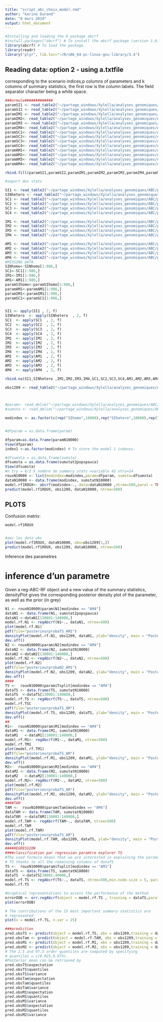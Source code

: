 ```yaml
---
title: "script_abc_choix_model.rmd"
author: "karine Durand"
date: "8 mars 2019"
output: html_document
---
```


```r
#Installing and loading the R package abcrf
#install.packages("abcrf") # To install the abcrf package (version 1.6)
library(abcrf) # To load the package.
library(readr)
library("plyr", lib.loc="~/R/x86_64-pc-linux-gnu-library/3.4")
```

## Reading data: option 2 - using a.txtfile

corresponding to the scenario indices,p columns of parameters and k columns of summary statistics, the
first row is the column labels. The field separator character being a white space.


```r
###ormule#############
paramSI1 <- read_table2("~/partage_windows/Xylella/analyses_genomiques/ABC/priorgen_19pauca/SI_Nhomo/priorfile", col_names = T)
paramSI2 <- read_table2("~/partage_windows/Xylella/analyses_genomiques/ABC/priorgen_19pauca/SI_Nhetero/priorfile", col_names = T)
paramIM1 <- read_table2("~/partage_windows/Xylella/analyses_genomiques/ABC/priorgen_19pauca/IM_Nhomo_Mhomo/priorfile", col_names = T)
paramIM2<- read_table2("~/partage_windows/Xylella/analyses_genomiques/ABC/priorgen_19pauca/IM_Nhomo_Mhetero/priorfile", col_names = T)
paramIM3 <- read_table2("~/partage_windows/Xylella/analyses_genomiques/ABC/priorgen_19pauca/IM_Nhetero_Mhomo/priorfile", col_names = T)
paramIM4<- read_table2("~/partage_windows/Xylella/analyses_genomiques/ABC/priorgen_19pauca/IM_Nhetero_Mhetero/priorfile", col_names = T)
paramSC1<- read_table2("~/partage_windows/Xylella/analyses_genomiques/ABC/priorgen_19pauca/SC_Nhomo_Mhomo/priorfile", col_names = T)
paramSC2<- read_table2("~/partage_windows/Xylella/analyses_genomiques/ABC/priorgen_19pauca/SC_Nhomo_Mhetero/priorfile", col_names = T)
paramSC3<- read_table2("~/partage_windows/Xylella/analyses_genomiques/ABC/priorgen_19pauca/SC_Nhetero_Mhomo/priorfile", col_names = T)
paramSC4<- read_table2("~/partage_windows/Xylella/analyses_genomiques/ABC/priorgen_19pauca/SC_Nhetero_Mhetero/priorfile", col_names = T)
paramAM1<- read_table2("~/partage_windows/Xylella/analyses_genomiques/ABC/priorgen_19pauca/AM_Nhomo_Mhomo/priorfile", col_names = T)
paramAM2<- read_table2("~/partage_windows/Xylella/analyses_genomiques/ABC/priorgen_19pauca/AM_Nhomo_Mhetero/priorfile", col_names = T)
paramAM3<- read_table2("~/partage_windows/Xylella/analyses_genomiques/ABC/priorgen_19pauca/AM_Nhetero_Mhomo/priorfile", col_names = T)
paramAM4<- read_table2("~/partage_windows/Xylella/analyses_genomiques/ABC/priorgen_19pauca/AM_Nhetero_Mhetero/priorfile", col_names = T)

rbind.fill(paramSI1,paramSI2,paramIM1,paramIM2,paramIM3,paramIM4,paramSC1,paramSC2,paramSC3,paramSC4,paramAM1,paramAM2,paramAM3,paramAM4)->paramN10000

#import des stats

SI1 <- read_table2("~/partage_windows/Xylella/analyses_genomiques/ABC/priorgen_19pauca/SI_Nhomo/ABCstat.txt", col_names = T)
SINhetero <- read_table2("~/partage_windows/Xylella/analyses_genomiques/ABC/priorgen_19pauca/SI_Nhetero/ABCstat.txt", col_names = T)
SC1 <- read_table2("~/partage_windows/Xylella/analyses_genomiques/ABC/priorgen_19pauca/SC_Nhomo_Mhomo/ABCstat.txt",  col_names = T)
SC2 <- read_table2("~/partage_windows/Xylella/analyses_genomiques/ABC/priorgen_19pauca/SC_Nhomo_Mhetero/ABCstat.txt",  col_names = T)
SC3 <- read_table2("~/partage_windows/Xylella/analyses_genomiques/ABC/priorgen_19pauca/SC_Nhetero_Mhomo/ABCstat.txt",  col_names = T)
SC4 <- read_table2("~/partage_windows/Xylella/analyses_genomiques/ABC/priorgen_19pauca/SC_Nhetero_Mhetero/ABCstat.txt",  col_names = T)

IM1 <- read_table2("~/partage_windows/Xylella/analyses_genomiques/ABC/priorgen_19pauca/IM_Nhomo_Mhomo/ABCstat.txt",  col_names = T)
IM2 <- read_table2("~/partage_windows/Xylella/analyses_genomiques/ABC/priorgen_19pauca/IM_Nhomo_Mhetero/ABCstat.txt",  col_names = T)
IM3 <- read_table2("~/partage_windows/Xylella/analyses_genomiques/ABC/priorgen_19pauca/IM_Nhetero_Mhomo/ABCstat.txt",  col_names = T)
IM4 <- read_table2("~/partage_windows/Xylella/analyses_genomiques/ABC/priorgen_19pauca/IM_Nhetero_Mhetero/ABCstat.txt",  col_names = T)

AM1 <- read_table2("~/partage_windows/Xylella/analyses_genomiques/ABC/priorgen_19pauca/AM_Nhomo_Mhomo/ABCstat.txt",  col_names = T)
AM2 <- read_table2("~/partage_windows/Xylella/analyses_genomiques/ABC/priorgen_19pauca/AM_Nhomo_Mhetero/ABCstat.txt",  col_names = T)
AM3 <- read_table2("~/partage_windows/Xylella/analyses_genomiques/ABC/priorgen_19pauca/AM_Nhetero_Mhomo/ABCstat.txt",  col_names = T)
AM4 <- read_table2("~/partage_windows/Xylella/analyses_genomiques/ABC/priorgen_19pauca/AM_Nhetero_Mhetero/ABCstat.txt",  col_names = T)
#MISSING DATA
SINhomo<-SINhomo[1:986,]
SC1<-SC1[1:986,]
IM1<-IM1[1:986,]
AM1<-AM1[1:986,]
paramSIhomo<-paramSIhomo[1:986,]
paramAM1<-paramAM1[1:986,]
paramIM1<-paramIM1[1:986,]
paramSC1<-paramSC1[1:986,]


SI1 <- apply(SI1 , 2, f)
SINhetero  <- apply(SINhetero  , 2, f)
SC1  <- apply(SC1  , 2, f)
SC2  <- apply(SC2  , 2, f)
SC3  <- apply(SC3  , 2, f)
SC4  <- apply(SC4  , 2, f)
IM1  <- apply(IM1  , 2, f)
IM2  <- apply(IM2  , 2, f)
IM3  <- apply(IM3  , 2, f)
IM4  <- apply(IM4  , 2, f)
AM1  <- apply(AM1  , 2, f)
AM2  <- apply(AM2  , 2, f)
AM3  <- apply(AM3  , 2, f)
AM4  <- apply(AM4  , 2, f)

rbind.na(SI1,SINhetero ,IM1,IM2,IM3,IM4,SC1,SC2,SC3,SC4,AM1,AM2,AM3,AM4)->sumstat2popspauca

obs1209 <- read_table2("~/partage_windows/Xylella/analyses_genomiques/ABC/obs/1209_PAUCA_nonrecomb/ABC1209obs.txt",  col_names = T)



#param<- read_delim("~/partage_windows/Xylella/analyses_genomiques/ABC/abcrf/paramtot",";", escape_double = FALSE,  trim_ws = #TRUE)
#sumsta <- read_delim("~/partage_windows/Xylella/analyses_genomiques/ABC/abcrf/sumsta",  ";", escape_double = FALSE, trim_ws = TRUE)

modindex <- as.factor(c(rep("SIhomo",10000),rep("SIhetero",10000),rep("IM1",10000),rep("IM2",10000),rep("IM3",10000),rep("IM4",10000)  , rep("SC1",10000), rep("SC2",10000), rep("SC3",10000), rep("SC4",10000),rep("AM1",10000),rep("AM2",10000),rep("AM3",10000),rep("AM4",10000)))


#dfparam = as.data.frame(param)

dfparam=as.data.frame(paramN10000)
View(dfparam)
index1 <-as.factor(modindex) # To store the model 1 indexes.

#dfsumsta = as.data.frame(sumsta)
dfsumsta = as.data.frame(sumstat2popspauca)
View(dfsumsta)
#n try = k/3 k nombre de summary stats =variable 42 ntry=14
rouxN10000 <- list(modindex=modindex,param=dfparam, sumsta=dfsumsta)
dataN10000 <- data.frame(modindex, sumstatN10000)
model.rf1ROUX<- abcrf(modindex~., data=dataN10000 ,ntree=500,paral = TRUE)
predict(model.rf1ROUX, obs1209, dataN10000, ntree=500)

```

## PLOTS 

Confusion matrix:

```r
model.rf1ROUX


#aec les data obs
plot(model.rf1ROUX, dataN10000, obs=obs1209[1,])
predict(model.rf1ROUX, obs1209, dataN10000, ntree=500)

```
#####################  Inference des parametres 
# inference d'un parametre
Given a reg-ABC-RF object and a new value of the summary statistics, densityPlot gives the
corresponding posterior density plot of the parameter, as well as the prior (in grey)

```r
N1 <- rouxN10000$param$N1[modindex == "AM4"]
dataN1 <- data.frame(N1, sumstat2popspauca)
dataN1 <-dataN1[130001:140000,]
model.rf.N1 <- regAbcrf(N1~., dataN1, ntree=500)
plot(model.rf.N1)
pdf(file="posterieurprobaTS_AM1")
densityPlot(model.rf.N1, obs1209, dataN1, ylab="density", main = "Posterior density of N1")
dev.off()
N2 <- rouxN10000$param$N2[modindex == "AM4"]
dataN2 <- data.frame(N2, sumstatN10000)
dataN2 <-dataN2[130001:140000,]
model.rf.N2 <- regAbcrf(N2~., dataN2, ntree=500)
plot(model.rf.N2)
pdf(file="posterieurprobaN2_AM1")
densityPlot(model.rf.N2, obs1209, dataN2, ylab="density", main = "Posterior density of N2")
dev.off()
####
TS <-  rouxN10000$param$Tsplit[modindex == "AM4"]
dataTS <- data.frame(TS, sumstatN10000)
dataTS  <-dataTS[130001:140000,]
model.rf.TS <- regAbcrf(TS~., dataTS, ntree=500)
model.rf.TSC
pdf(file="posterieurprobaTS_AM")
densityPlot(model.rf.TS, obs1209, dataTS, ylab="density", main = "Posterior density of TS")
dev.off()
##
M1<-  rouxN10000$param$M1[modindex == "AM4"]
dataM1 <- data.frame(M1, sumstatN10000)
dataM1   <-dataM1[130001:140000,]
model.rf.M1<- regAbcrf(M1~., dataM1, ntree=500)
model.rf.TM1
plot(model.rf.TM1)
pdf(file="posterieurprobaTS_AM")
densityPlot(model.rf.M1, obs1209, dataM1, ylab="density", main = "Posterior density of M1")
dev.off()
M2<-  rouxN10000$param$M2[modindex == "AM4"]
dataM2 <- data.frame(M2, sumstatN10000)
dataM2   <-dataM2[130001:140000,]
model.rf.M2<- regAbcrf(M2~., dataM2, ntree=500)
plot(model.rf.M2)
pdf(file="posterieurprobaTS_AM")
densityPlot(model.rf.M2, obs1209, dataM2, ylab="density", main = "Posterior density of M2")
dev.off()
####TAM
TAM <-  rouxN10000$param$Tam[modindex == "AM4"]
dataTAM <- data.frame(TAM, sumstatN10000)
dataTAM  <-dataTAM[130001:140000,]
model.rf.TAM <- regAbcrf(TAM~., dataTAM, ntree=500)
model.rf.TAM
plot(model.rf.TAM)
pdf(file="posterieurprobaTS_AM")
densityPlot(model.rf.TAM, obs1209, dataTS, ylab="density", main = "Posterior density of TAM")
dev.off()
####REGRESSION
####classification par regression paramtre explorer TS
#The used formula means that we are interested in explaining the parameter
# TS thanks to all the remaining columns of dataTS
TS <-  rouxN10000$param$Tsplit[modindex == "AM1"]
dataTS <- data.frame(TS, sumstatN10000)
dataTS  <-dataTS[30001:40000,]
model.rf.TS <- regAbcrf(TS~., dataTS, ntree=500,min.node.size = 5, paral = TRUE, mtry =14)
model.rf.TS

#Graphical representations to access the performance of the method
errorOOB <- err.regAbcrf(object = model.rf.TS , training = dataTS,paral = TRUE)
plot(errorOOB)

# The contributions of the 25 most important summary statistics are
# represented
plot(x = model.rf.TS, n.var = 25)

###prediction
pred.obsTS <- predict(object = model.rf.TS, obs = obs1209,training = dataTS, quantiles = c(0.025,0.975),paral = TRUE)
pred.obsTam <- predict(object = model.rf.TAM, obs = obs1209,training = dataTAM, quantiles = c(0.025,0.975),paral = TRUE)
pred.obsM1 <- predict(object = model.rf.M1, obs = obs1209,training = dataM1, quantiles = c(0.025,0.975),paral = TRUE)
pred.obsM2 <- predict(object = model.rf.M2, obs = obs1209,training = dataM1, quantiles = c(0.025,0.975),paral = TRUE)
# The 2.5 and 97.5 order quantiles are computed by specifying
# quantiles = c(0.025,0.975).
#Posterior mean can be retrieved by
pred.obsTS$expectation
pred.obsTS$quantiles
pred.obsTS$variance
pred.obsTam$expectation
pred.obsTam$quantiles
pred.obsTam$variance
pred.obsM1$expectation
pred.obsM1$quantiles
pred.obsM1$variance
pred.obsM2$expectation
pred.obsM2$quantiles
pred.obsM2$variance
```